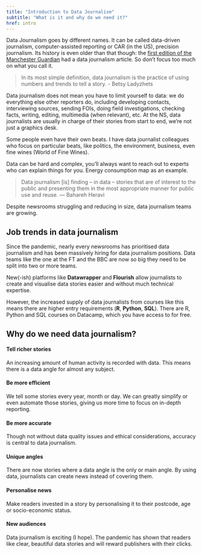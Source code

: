 ```yaml
---
title: "Introduction to Data Journalism"
subtitle: "What is it and why do we need it?"
href: intro
---
```


Data Journalism goes by different names. It can be called data-driven journalism, computer-assisted reporting or CAR (in the US), precision journalism. Its history is even older than that though: the [first edition of the Manchester Guardian](https://www.theguardian.com/news/datablog/2011/sep/26/data-journalism-guardian){target="_blank"} had a data journalism article. So don't focus too much on what you call it.

> In its most simple definition, data journalism is the practice of using numbers and trends to tell a story. - Betsy Ladyzhets

Data journalism does not mean you have to limit yourself to data: we do everything else other reporters do, including developing contacts, interviewing sources, sending FOIs, doing field investigations, checking facts, writing, editing, multimedia (when relevant), etc. At the NS, data journalists are usually in charge of their stories from start to end, we're not just a graphics desk.

Some people even have their own beats. I have data journalist colleagues who focus on particular beats, like politics, the environment, business, even fine wines (World of Fine Wines).

Data can be hard and complex, you'll always want to reach out to experts who can explain things for you. Energy consumption map as an example.

> Data journalism \[is\] finding -- in data -- stories that are of interest to the public and presenting them in the most appropriate manner for public use and reuse. --- Bahareh Heravi

```{=html}
<div class="flourish-embed flourish-timeline" data-src="visualisation/14307302?1293534"><script src="https://public.flourish.studio/resources/embed.js"></script></div>
```

Despite newsrooms struggling and reducing in size, data journalism teams are growing.

## Job trends in data journalism

Since the pandemic, nearly every newsrooms has prioritised data journalism and has been massively hiring for data journalism positions. Data teams like the one at the FT and the BBC are now so big they need to be split into two or more teams.

New(-ish) platforms like **Datawrapper** and **Flourish** allow journalists to create and visualise data stories easier and without much technical expertise.

However, the increased supply of data journalists from courses like this means there are higher entry requirements (**R**, **Python**, **SQL**). There are R, Python and SQL courses on Datacamp, which you have access to for free.

## Why do we need data journalism?

#### Tell richer stories

An increasing amount of human activity is recorded with data. This means there is a data angle for almost any subject.

#### Be more efficient

We tell some stories every year, month or day. We can greatly simplify or even automate those stories, giving us more time to focus on in-depth reporting.

#### Be more accurate

Though not without data quality issues and ethical considerations, accuracy is central to data journalism.

#### Unique angles

There are now stories where a data angle is the only or main angle. By using data, journalists can create news instead of covering them.

#### Personalise news

Make readers invested in a story by personalising it to their postcode, age or socio-economic status.

#### New audiences

Data journalism is exciting (I hope). The pandemic has shown that readers like clear, beautiful data stories and will reward publishers with their clicks.
